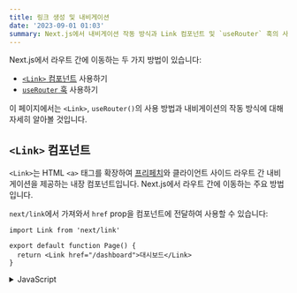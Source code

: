 ```yaml
---
title: 링크 생성 및 내비게이션
date: '2023-09-01 01:03'
summary: Next.js에서 내비게이션 작동 방식과 Link 컴포넌트 및 `useRouter` 훅의 사용 방법을 학습합니다.
---
```

<TOCInline toc={props.toc} asDisclosure />


Next.js에서 라우트 간에 이동하는 두 가지 방법이 있습니다:

- [`<Link>` 컴포넌트](#link-component) 사용하기
- [`useRouter` 훅](#userouter-hook) 사용하기

이 페이지에서는 `<Link>`, `useRouter()`의 사용 방법과 내비게이션의 작동 방식에 대해 자세히 알아볼 것입니다.

## `<Link>` 컴포넌트

`<Link>`는 HTML `<a>` 태그를 확장하여 [프리페치](#1-prefetching)와 클라이언트 사이드 라우트 간 내비게이션을 제공하는 내장 컴포넌트입니다. Next.js에서 라우트 간에 이동하는 주요 방법입니다.

`next/link`에서 가져와서 `href` prop을 컴포넌트에 전달하여 사용할 수 있습니다:

```tsx filename="app/page.tsx" switcher
import Link from 'next/link'

export default function Page() {
  return <Link href="/dashboard">대시보드</Link>
}
```

<details>
    <summary>JavaScript</summary>
```jsx filename="app/page.js" switcher
import Link from 'next/link'

export default function Page() {
  return <Link href="/dashboard">대시보드</Link>
}
```
</details>

`<Link>`에 전달할 수 있는 다른 선택적인 props도 있습니다. 자세한 내용은 [API 참조](/docs/app/api-reference/components/link)에서 확인하실 수 있습니다.

### 예제들

#### 동적 세그먼트로 링크 생성하기

[동적 세그먼트](/docs/app/building-your-application/routing/dynamic-routes)로 링크할 때, 블로그 포스트의 목록을 생성하는 것과 같은 방법으로 [템플릿 리터럴과 보간](https://developer.mozilla.org/ko/docs/Web/JavaScript/Reference/Template_literals)을 사용할 수 있습니다:

```jsx filename="app/blog/PostList.js"
import Link from 'next/link'

export default function PostList({ posts }) {
  return (
    <ul>
      {posts.map((post) => (
        <li key={post.id}>
          <Link href={`/blog/${post.slug}`}>{post.title}</Link>
        </li>
      ))}
    </ul>
  )
}
```

#### 활성 링크 확인하기

[`usePathname()`](/docs/app/api-reference/functions/use-pathname)을 사용하여 링크가 활성 상태인지 확인할 수 있습니다. 예를 들어, 현재 `pathname`이 링크의 `href`와 일치하는 경우 활성 링크에 클래스를 추가하려면:

```jsx filename="app/ui/Navigation.js"
'use client'

import { usePathname } from 'next/navigation'
import Link from 'next/link'

export function Navigation({ navLinks }) {
  const pathname = usePathname()

  return (
    <>
      {navLinks.map((link) => {
        const isActive = pathname === link.href

        return (
          <Link
            className={isActive ? 'text-blue' : 'text-black'}
            href={link.href}
            key={link.name}
          >
            {link.name}
          </Link>
        )
      })}
    </>
  )
}
```

#### `id`로 스크롤링

Next.js 앱 라우터의 기본 동작은 새로운 라우트의 상단으로 스크롤하거나 앞뒤 내비게이션의 스크롤 위치를 유지하는 것입니다.

내비게이션 시 특정 `id`로 스크롤하려면 URL에 `#` 해시 링크를 추가하거나 `href` prop에 해시 링크만 전달할 수 있습니다. 이는 `<Link>`가 `<a>` 요소로 렌더링되기 때문입니다.

```jsx
<Link href="/dashboard#settings">설정</Link>

// 출력
<a href="/dashboard#settings">설정</a>
```

#### 스크롤 복원 비활성화

Next.js 앱 라우터의 기본 동작은 새로운 라우트의 상단으로 스크롤하거나 앞뒤 내비게이션의 스크롤 위치를 유지하는 것입니다. 이 동작을 비활성화하려면 `<Link>` 컴포넌트에 `scroll={false}`를 전달하거나 `router.push()` 또는 `router.replace()`에 `scroll: false`를 전달할 수 있습니다.

```jsx
// next/link
<Link href="/dashboard" scroll={false}>
  대시보드
</Link>
```

```jsx
// useRouter
import { useRouter } from 'next/navigation'

const router = useRouter()

router.push('/dashboard', { scroll: false })
```

---

## `useRouter()` 훅

`useRouter` 훅을 사용하면 프로그래매틱하게 라우트를 변경할 수 있습니다.

이 훅은 클라이언트 컴포넌트 내에서만 사용할 수 있으며 `next/navigation`에서 가져옵니다.

```jsx filename="app/page.js"
'use client'

import { useRouter } from 'next/navigation'

export default function Page() {
  const router = useRouter()

  return (
    <button type="button" onClick={() => router.push('/dashboard')}>
      대시보드
    </button>
  )
}
```

`useRouter`의 전체 메서드 목록은 [API 참조](/docs/app/api-reference/functions/use-router)에서 확인할 수 있습니다.

> **추천:** 라우트 간에 내비게이션하려면 `<Link>` 컴포넌트를 사용하세요. `useRouter`를 사용해야 하는 특별한 요구 사항이 있는 경우에만 사용하세요.

---

## 라우팅 및 내비게이션 작동 방식

앱 라우터는 라우팅 및 내비게이션을 위한 하이브리드 접근 방식을 사용합니다. 서버에서는 애플리케이션 코드가 자동으로 라우트 세그먼트별로 코드 분할됩니다. 클라이언트에서는 Next.js가 라우트 세그먼트를 [프리페치](#1-prefetching)하고 [캐시](#2-caching)합니다. 즉, 사용자가 새로운 라우트로 이동할 때 브라우저는 페이지를 다시 로드하지 않고 변경되는 라우트 세그먼트만 다시 렌더링합니다 - 내비게이션 경험 및 성능 향상.

### 1. 프리페칭

프리페칭은 사용자가 방문하기 전에 백그라운드에서 라우트를 사전 로드하는 방법입니다.

Next.js에서 라우트가 프리페치되는 두 가지 방법이 있습니다:

- **`<Link>` 컴포넌트**: 라우트는 사용자의 뷰포트에 표시될 때 자동으로 프리페치됩니다. 페이지가 처음 로드되거나 스크롤을 통해 보이게 될 때 프리페칭이 발생합니다.
- **`router.prefetch()`**: `useRouter` 훅을 사용하여 프로그래매틱하게 라우트를 프리페치 할 수 있습니다.

`<Link>`의 프리페칭 동작은 정적 및 동적 라우트에서 다릅니다:

- [**정적 라우트**](/docs/app/building-your-application/rendering/server-components#static-rendering-default): `prefetch`는 `true`로 기본 설정됩니다. 전체 라우트가 프리페치되어 캐시됩니다.
- [**동적 라우트**](/docs/app/building-your-application/rendering/server-components#dynamic-rendering): `prefetch`는 자동으로 기본 설정됩니다. 첫 번째 `loading.js` 파일까지의 공유 레이아웃만 프리페치되고 `30초` 동안 캐시됩니다. 이는 동적 라우트 전체의 가져오기 비용을 줄이며, 사용자에게 더 나은 시각적 피드백을 제공하기 위한 [즉각적인 로딩 상태](/docs/app/building-your-application/routing/loading-ui-and-streaming#instant-loading-states)를 보여줄 수 있습니다.

`prefetch` prop을 `false`로 설정하여 프리페칭을 비활성화 할 수 있습니다.

자세한 정보는 [`<Link>` API 참조](/docs/app/api-reference/components/link)를 참고하세요.

> **알아두면 좋은 사실**:
>
> - 프리페칭은 개발 환경에서는 활성화되지 않으며, 생산 환경에서만 활성화됩니다.

### 2. 캐싱

Next.js에는 [라우터 캐시](/docs/app/building-your-application/data-fetching/fetching-caching-and-revalidating#caching-data#router-cache)라는 **메모리 내 클라이언트 측 캐시**가 있습니다. 사용자가 앱을 탐색할 때 React 서버 컴포넌트 페이로드의 [프리페치된](#1-prefetching) 라우트 세그먼트와 방문한 라우트가 캐시에 저장됩니다.

이는 내비게이션 시 가능한 많은 캐시를 재사용하며 서버에 새로운 요청을 하지 않는 것을 의미합니다 - 요청 수와 전송되는 데이터의 양을 줄여 성능을 향상시킵니다.

[라우터 캐시](/docs/app/building-your-application/data-fetching/fetching-caching-and-revalidating#caching-data)가 어떻게 작동하는지 알아보고 설정하는 방법을 알아보세요.

### 3. 부분 렌더링

부분 렌더링은 내비게이션시 변경되는 라우트 세그먼트만 클라이언트에서 다시 렌더링되는 것을 의미하며, 공유 세그먼트는 보존됩니다.

예를 들어, 두 형제 라우트인 `/dashboard/settings`와 `/dashboard/analytics` 사이를 탐색할 때 `settings`와 `analytics` 페이지는 렌더링되고 공유 `dashboard` 레이아웃은 보존됩니다.

![부분 렌더링 작동 방식](https://nextjs.org/_next/image?url=%2Fdocs%2Flight%2Fpartial-rendering.png&w=1920&q=75&dpl=dpl_3EQWD49M65DCVzGTYPK2YqHNmCjt)

부분 렌더링 없이 각 내비게이션은 서버에서 전체 페이지를 다시 렌더링하게 됩니다. 변경되는 세그먼트만 렌더링하면 전송되는 데이터의 양과 실행 시간이 줄어들어 성능이 향상됩니다.

### 4. 소프트 내비게이션

기본적으로 브라우저는 페이지 간에 하드 내비게이션을 수행합니다. 이는 브라우저가 페이지를 다시 로드하고 앱의 `useState` 훅과 같은 React 상태 또는 사용자의 스크롤 위치 또는 포커스된 요소와 같은 브라우저 상태를 재설정한다는 것을 의미합니다. 그러나 Next.js에서 앱 라우터는 소프트 내비게이션을 사용합니다. 이는 React가 변경된 세그먼트만 렌더링하면서 React와 브라우저 상태를 보존하며 전체 페이지 리로드가 없다는 것을 의미합니다.

### 5. 뒤로 및 앞으로 내비게이션

기본적으로 Next.js는 뒤로 및 앞으로 내비게이션의 스크롤 위치를 유지하고 [라우터 캐시](/docs/app/building-your-application/data-fetching/fetching-caching-and-revalidating#caching-data)에서 라우트 세그먼트를 재사용합니다.